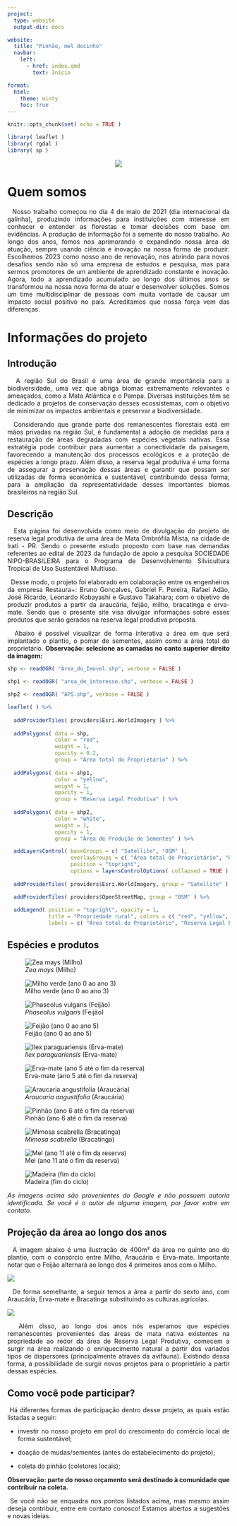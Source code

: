 ```yaml
---
project:
  type: website
  output-dir: docs

website:
  title: "Pinhão, mel docinho"
  navbar: 
    left: 
      - href: index.qmd
        text: Início

format: 
  html:
    theme: minty
    toc: true
---
```


```r
knitr::opts_chunk$set( echo = TRUE )

library( leaflet )
library( rgdal )
library( sp )

```

<div style="text-align: justify"> 

<center>

![](https://github.com/Gabrielforest/proj_sementes/blob/master/logo/Restaura+.png?raw=true)

</center>

# Quem somos

\  Nosso trabalho começou no dia 4 de maio de 2021 (dia internacional da galinha), produzindo informações para instituições com interesse em conhecer e entender as florestas e tomar decisões com base em evidências.
A produção de informação foi a semente do nosso trabalho. Ao longo dos anos, fomos nos aprimorando e expandindo nossa área de atuação, sempre usando ciência e inovação na nossa forma de produzir.
Escolhemos 2023 como nosso ano de renovação, nos abrindo para novos desafios sendo não só uma empresa de estudos e pesquisa, mas para sermos promotores de um ambiente de aprendizado constante e inovação.
Agora, todo a aprendizado acumulado ao longo dos últimos anos se transformou na nossa nova forma de atuar e desenvolver soluções.
Somos um time multidisciplinar de pessoas com muita vontade de causar um impacto social positivo no país. Acreditamos que nossa força vem das diferenças. 

# Informações do projeto

## Introdução

\  A região Sul do Brasil é uma área de grande importância para a biodiversidade, uma vez que abriga biomas extremamente relevantes e ameaçados, como a Mata Atlântica e o Pampa. Diversas instituições têm se dedicado a projetos de conservação desses ecossistemas, com o objetivo de minimizar os impactos ambientais e preservar a biodiversidade.

\  Considerando que grande parte dos remanescentes florestais está em mãos privadas na região Sul, é fundamental a adoção de medidas para a restauração de áreas degradadas com espécies vegetais nativas. Essa estratégia pode contribuir para aumentar a conectividade da paisagem, favorecendo a manutenção dos processos ecológicos e a proteção de espécies a longo prazo. Além disso, a reserva legal produtiva é uma forma de assegurar a preservação dessas áreas e garantir que possam ser utilizadas de forma econômica e sustentável, contribuindo dessa forma, para a ampliação da representatividade desses importantes biomas brasileiros na região Sul.

## Descrição 

\  Esta página foi desenvolvida como meio de divulgação do projeto de reserva legal produtiva de uma área de Mata Ombrófila Mista, na cidade de Irati - PR. Sendo o presente estudo proposto com base nas demandas referentes ao edital de 2023 da fundação de apoio a pesquisa SOCIEDADE NIPO-BRASILEIRA para o Programa de Desenvolvimento Silvicultura Tropical de Uso Sustentável Multiuso.

\  Desse modo, o projeto foi elaborado em colaboração entre os engenheiros da empresa Restaura+: Bruno Gonçalves, Gabriel F. Pereira, Rafael Adão, José Ricardo, Leonardo Kobayashi e Gustavo Takahara; com o objetivo de produzir produtos a partir da araucária, feijão, milho, bracatinga e erva-mate. Sendo que o presente site visa divulgar informações sobre esses produtos que serão gerados na reserva legal produtiva proposta.

\  Abaixo é possível visualizar de forma interativa a área em que será implantado o plantio, o pomar de sementes, assim como a área total do proprietário. **Observação: selecione as camadas no canto superior direito da imagem:**

```r

shp <- readOGR( "Area_do_Imovel.shp", verbose = FALSE )

shp1 <- readOGR( "area_de_interesse.shp", verbose = FALSE )

shp2 <- readOGR( "APS.shp", verbose = FALSE )

leaflet( ) %>%
  
  addProviderTiles( providers$Esri.WorldImagery ) %>%
  
  addPolygons( data = shp,
               color = "red", 
               weight = 1,
               opacity = 0.2,
               group = "Área total do Proprietário" ) %>% 
  
  addPolygons( data = shp1,
               color = "yellow", 
               weight = 1,
               opacity = 1,
               group = "Reserva Legal Produtiva" ) %>% 
  
  addPolygons( data = shp2,
               color = "white", 
               weight = 1,
               opacity = 1,
               group = "Área de Produção de Sementes" ) %>% 

  addLayersControl( baseGroups = c( "Satellite", "OSM" ), 
                    overlayGroups = c( "Área total do Proprietário", "Reserva Legal Produtiva", "Área de Produção de Sementes" ),
                    position = "topright", 
                    options = layersControlOptions( collapsed = TRUE ) ) %>% 
  
  addProviderTiles( providers$Esri.WorldImagery, group = "Satellite" ) %>% 

  addProviderTiles( providers$OpenStreetMap, group = "OSM" ) %>% 
  
  addLegend( position = "topright", opacity = 1, 
             title = "Propriedade rural", colors = c( "red", "yellow", "white" ) ,
             labels = c( "Área total do Proprietário", "Reserva Legal Produtiva", "Área de Produção de Sementes" ) )

```

## Espécies e produtos

::: {layout-nrow=4}

![*Zea mays* (Milho)](milho.jpg)

![Milho verde (ano 0 ao ano 3)](milho_produto.webp)


![*Phaseolus vulgaris* (Feijão)](feijao.jpg)

![Feijão (ano 0 ao ano 5)](feijao_produto.webp)


![*Ilex paraguariensis* (Erva-mate)](erva-mate.webp)

![Erva-mate (ano 5 até o fim da reserva)](chimarrao.jpg)

![*Araucaria angustifolia* (Araucária)](araucaria.jpg)

![Pinhão (ano 6 até o fim da reserva)](pinhao.webp)

:::

::: {layout-ncol=3}

![*Mimosa scabrella* (Bracatinga)](bracatinga.jpg)

![Mel (ano 11 até o fim da reserva)](mel.jpg)

![Madeira (fim do ciclo)](lenha.jpg)

:::

*As imagens acima são provenientes do Google e não possuem autoria identificada. Se você é o autor de alguma imagem, por favor entre em contato.*

## Projeção da área ao longo dos anos


\  A imagem abaixo é uma ilustração de 400m² da área no quinto ano do plantio, com o consórcio entre Milho, Araucária e Erva-mate. Importante notar que o Feijão alternará ao longo dos 4 primeiros anos com o Milho.

![](araucaria_erva_milho.jpeg)

\  De forma semelhante, a seguir temos a área a partir do sexto ano, com Araucária, Erva-mate e Bracatinga substituindo as culturas agrícolas.  

![](araucaria_erva_bracatinga.jpeg)

\  Além disso, ao longo dos anos nós esperamos que espécies remanescentes provenientes das áreas de mata nativa existentes na propriedade ao redor da área de Reserva Legal Produtiva, comecem a surgir na área realizando o enriquecimento natural a partir dos variados tipos de dispersores (principalmente através da avifauna). Existindo dessa forma, a possibilidade de surgir novos projetos para o proprietário a partir dessas espécies. 


## Como você pode participar?

\ Há diferentes formas de participação dentro desse projeto, as quais estão listadas a seguir:

- investir no nosso projeto em prol do crescimento do comércio local de forma sustentável;

- doação de mudas/sementes (antes do estabelecimento do projeto);

- coleta do pinhão (coletores locais); 

**Observação: parte do nosso orçamento será destinado à comunidade que contribuir na coleta.**

\ Se você não se enquadra nos pontos listados acima, mas mesmo assim deseja contribuir, entre em contato conosco! Estamos abertos a sugestões e novas ideias. 

</div>